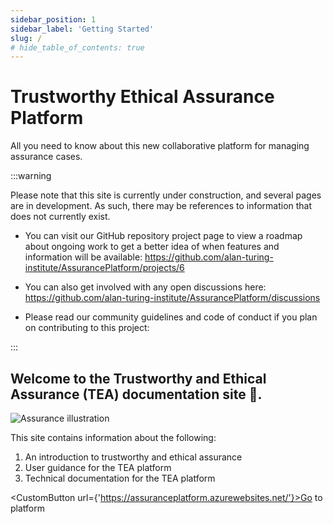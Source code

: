 ```yaml
---
sidebar_position: 1
sidebar_label: 'Getting Started'
slug: /
# hide_table_of_contents: true
---
```



# Trustworthy Ethical Assurance Platform

All you need to know about this new collaborative platform for managing assurance cases.

:::warning

Please note that this site is currently under construction, and several pages are in development. As such, there may be references to information that does not currently exist.

- You can visit our GitHub repository project page to view a roadmap about ongoing work to get a better idea of when features and information will be available: https://github.com/alan-turing-institute/AssurancePlatform/projects/6

- You can also get involved with any open discussions here: https://github.com/alan-turing-institute/AssurancePlatform/discussions

- Please read our community guidelines and code of conduct if you plan on contributing to this project:

:::

## Welcome to the Trustworthy and Ethical Assurance (TEA) documentation site 👋.

![Assurance illustration](/img/assurance.jpg "Assurance Illustration")

This site contains information about the following:

1. An introduction to trustworthy and ethical assurance
2. User guidance for the TEA platform
3. Technical documentation for the TEA platform

<CustomButton url={'https://assuranceplatform.azurewebsites.net/'}>Go to platform</CustomButton>

